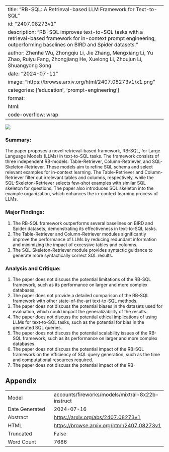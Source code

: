 
---
title: "RB-SQL: A Retrieval-based LLM Framework for Text-to-SQL"
id: "2407.08273v1"
description: "RB-SQL improves text-to-SQL tasks with a retrieval-based framework for in-context prompt engineering, outperforming baselines on BIRD and Spider datasets."
author: Zhenhe Wu, Zhongqiu Li, Jie Zhang, Mengxiang Li, Yu Zhao, Ruiyu Fang, Zhongjiang He, Xuelong Li, Zhoujun Li, Shuangyong Song
date: "2024-07-11"
image: "https://browse.arxiv.org/html/2407.08273v1/x1.png"
categories: ['education', 'prompt-engineering']
format:
  html:
    code-overflow: wrap
---

![](https://browse.arxiv.org/html/2407.08273v1/x1.png)

### Summary:

The paper proposes a novel retrieval-based framework, RB-SQL, for Large Language Models (LLMs) in text-to-SQL tasks. The framework consists of three independent RB-models: Table-Retriever, Column-Retriever, and SQL-Skeleton-Retriever. These models aim to refine SQL schema and select relevant examples for in-context learning. The Table-Retriever and Column-Retriever filter out irrelevant tables and columns, respectively, while the SQL-Skeleton-Retriever selects few-shot examples with similar SQL skeleton for questions. The paper also introduces SQL skeleton into the example organization, which enhances the in-context learning process of LLMs.

### Major Findings:

1. The RB-SQL framework outperforms several baselines on BIRD and Spider datasets, demonstrating its effectiveness in text-to-SQL tasks.
2. The Table-Retriever and Column-Retriever modules significantly improve the performance of LLMs by reducing redundant information and minimizing the impact of excessive tables and columns.
3. The SQL-Skeleton-Retriever module provides syntactic guidance to generate more syntactically correct SQL results.

### Analysis and Critique:

1. The paper does not discuss the potential limitations of the RB-SQL framework, such as its performance on larger and more complex databases.
2. The paper does not provide a detailed comparison of the RB-SQL framework with other state-of-the-art text-to-SQL methods.
3. The paper does not discuss the potential biases in the datasets used for evaluation, which could impact the generalizability of the results.
4. The paper does not discuss the potential ethical implications of using LLMs for text-to-SQL tasks, such as the potential for bias in the generated SQL queries.
5. The paper does not discuss the potential scalability issues of the RB-SQL framework, such as its performance on larger and more complex databases.
6. The paper does not discuss the potential impact of the RB-SQL framework on the efficiency of SQL query generation, such as the time and computational resources required.
7. The paper does not discuss the potential impact of the RB-

## Appendix

|          |          |
|----------|----------|
| Model     | accounts/fireworks/models/mixtral-8x22b-instruct       |
| Date Generated     | 2024-07-16       |
| Abstract | [https://arxiv.org/abs/2407.08273v1](https://arxiv.org/abs/2407.08273v1)        |
| HTML     | [https://browse.arxiv.org/html/2407.08273v1](https://browse.arxiv.org/html/2407.08273v1)       |
| Truncated       | False       |
| Word Count       | 7686       |
